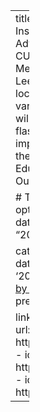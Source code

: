 ---
title: Mirror, Flashlight, & Roadmap... How Institutions of Higher Education Use Data to Advance Student Outcomes
authors: [brad]
event: CU Boulder Leeds Business Analytics Group Meetup
event_url: https://www.meetup.com/CU-Leeds-Business-Analytics/events/285301427
location: Virtual
abstract: 'College use data in a variety of ways to improve outcomes. In this talk, I will describe how institutions use data as a mirror, flashlight, and roadmap for continuous improvement. I will also make a pitch for you to join the journey' 
summary: 'How Institutions of Higher Education Use Data to Advance Student Outcomes'

# Talk start and end times.
#   End time can optionally be hidden by prefixing the line with `#`.
date: "2022-04-22T12:00:00Z"
#date_end: "2019-09-12T12:00:00Z"
all_day: false

categories:
- talk
tags:
- predictivemodels
- datascience
- cuboulder
- leeds
- msba
lastmod: '2022-04-22'
featured: no
image:
  caption: '[Photo by Rishabh Dharmani on Unsplash](https://unsplash.com/photos/IvfAs3Qk64M)'
  focal_point: ''
  preview_only: no
projects: []

links:
- icon: images
  icon_pack: fas
  name: slides
  url: https://bradweiner.info/files/msba_meetup_talk.pdf
- icon: github
  icon_pack: fab
  name: code
  url: https://github.com/bradweiner/msba_meetup_talk
- icon: twitter
  icon_pack: fab
  name: Follow
  url: https://twitter.com/brad_weiner
---